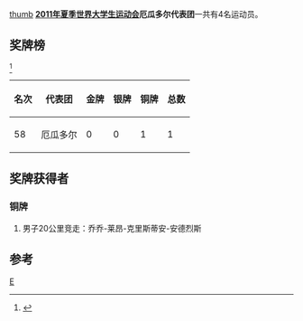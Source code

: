 [[文件:Flag_of_Ecuador.svg|thumb]]
'''[[2011年夏季世界大学生运动会|2011年夏季世界大学生运动会]]厄瓜多尔代表团'''一共有4名运动员。

==奖牌榜==
<ref>{{Cite web |url=http://match.sz2011.org/Medal/CHI.htm |title=奖牌榜 |accessdate=2011-08-26 |archive-date=2012-07-14 |archive-url=https://archive.is/20120714212414/http://match.sz2011.org/Medal/CHI.htm |dead-url=no }}</ref>
{| class="wikitable"
|-
! 名次 !! 代表团 !! 金牌 !! 银牌 !! 铜牌 !! 总数
|-
| 58 || 厄瓜多尔 || 0 || 0 || 1 || 1 
|}
==奖牌获得者==
===铜牌===
#男子20公里竞走：乔乔-莱昂-克里斯蒂安-安德烈斯
==参考==
<references/>
{{2011年夏季世界大学生运动会代表团}}
[[分类:2011年夏季世界大学生运动会代表团|E]]